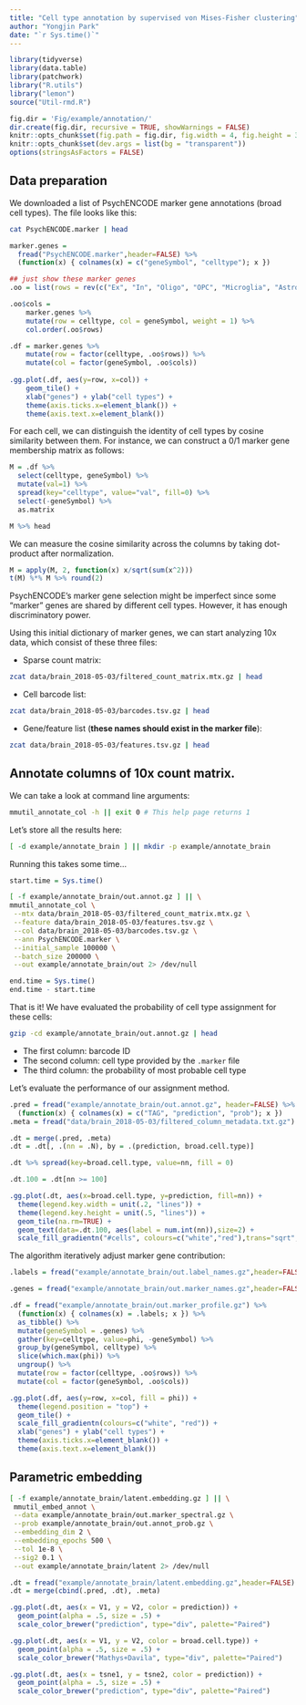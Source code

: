 ```yaml
---
title: "Cell type annotation by supervised von Mises-Fisher clustering"
author: "Yongjin Park"
date: "`r Sys.time()`"
---
```


```r
library(tidyverse)
library(data.table)
library(patchwork)
library("R.utils")
library("lemon")
source("Util-rmd.R")

fig.dir = 'Fig/example/annotation/'
dir.create(fig.dir, recursive = TRUE, showWarnings = FALSE)
knitr::opts_chunk$set(fig.path = fig.dir, fig.width = 4, fig.height = 3)
knitr::opts_chunk$set(dev.args = list(bg = "transparent"))
options(stringsAsFactors = FALSE)
```

## Data preparation

We downloaded a list of PsychENCODE marker gene annotations (broad cell types). The file looks like this:

```bash
cat PsychENCODE.marker | head
```

```r
marker.genes =
  fread("PsychENCODE.marker",header=FALSE) %>%
  (function(x) { colnames(x) = c("geneSymbol", "celltype"); x })

## just show these marker genes
.oo = list(rows = rev(c("Ex", "In", "Oligo", "OPC", "Microglia", "Astro", "Per", "Endo")))

.oo$cols =
    marker.genes %>% 
    mutate(row = celltype, col = geneSymbol, weight = 1) %>%
    col.order(.oo$rows)

.df = marker.genes %>%
    mutate(row = factor(celltype, .oo$rows)) %>% 
    mutate(col = factor(geneSymbol, .oo$cols))
    
.gg.plot(.df, aes(y=row, x=col)) +
    geom_tile() +
    xlab("genes") + ylab("cell types") + 
    theme(axis.ticks.x=element_blank()) +
    theme(axis.text.x=element_blank())
```

For each cell, we can distinguish the identity of cell types by cosine similarity between them. For instance, we can construct a 0/1 marker gene membership matrix as follows:

```r
M = .df %>%
  select(celltype, geneSymbol) %>%
  mutate(val=1) %>%
  spread(key="celltype", value="val", fill=0) %>%
  select(-geneSymbol) %>%
  as.matrix  

M %>% head
```

We can measure the cosine similarity across the columns by taking
dot-product after normalization.

```r
M = apply(M, 2, function(x) x/sqrt(sum(x^2)))
t(M) %*% M %>% round(2)
```

PsychENCODE's marker gene selection might be imperfect since some
"marker" genes are shared by different cell types. However, it has
enough discriminatory power.

Using this initial dictionary of marker genes, we can start analyzing
10x data, which consist of these three files:

* Sparse count matrix:

```bash
zcat data/brain_2018-05-03/filtered_count_matrix.mtx.gz | head
```

* Cell barcode list:

```bash
zcat data/brain_2018-05-03/barcodes.tsv.gz | head
```

* Gene/feature list (**these names should exist in the marker file**):

```bash
zcat data/brain_2018-05-03/features.tsv.gz | head
```

## Annotate columns of 10x count matrix.

We can take a look at command line arguments:

```bash
mmutil_annotate_col -h || exit 0 # This help page returns 1
```

Let's store all the results here:

```bash
[ -d example/annotate_brain ] || mkdir -p example/annotate_brain
```

Running this takes some time...

```r
start.time = Sys.time()
```

```bash
[ -f example/annotate_brain/out.annot.gz ] || \
mmutil_annotate_col \
 --mtx data/brain_2018-05-03/filtered_count_matrix.mtx.gz \
 --feature data/brain_2018-05-03/features.tsv.gz \
 --col data/brain_2018-05-03/barcodes.tsv.gz \
 --ann PsychENCODE.marker \
 --initial_sample 100000 \
 --batch_size 200000 \
 --out example/annotate_brain/out 2> /dev/null
```

```r
end.time = Sys.time()
end.time - start.time
```

That is it! We have evaluated the probability of cell type assignment
for these cells:

```bash
gzip -cd example/annotate_brain/out.annot.gz | head
```

* The first column: barcode ID
* The second column: cell type provided by the `.marker` file
* The third column: the probability of most probable cell type

Let's evaluate the performance of our assignment method.

```r
.pred = fread("example/annotate_brain/out.annot.gz", header=FALSE) %>%
  (function(x) { colnames(x) = c("TAG", "prediction", "prob"); x })
.meta = fread("data/brain_2018-05-03/filtered_column_metadata.txt.gz")

.dt = merge(.pred, .meta)
.dt = .dt[, .(nn = .N), by = .(prediction, broad.cell.type)]

.dt %>% spread(key=broad.cell.type, value=nn, fill = 0)

.dt.100 = .dt[nn >= 100]

.gg.plot(.dt, aes(x=broad.cell.type, y=prediction, fill=nn)) +
  theme(legend.key.width = unit(.2, "lines")) +
  theme(legend.key.height = unit(.5, "lines")) +
  geom_tile(na.rm=TRUE) +
  geom_text(data=.dt.100, aes(label = num.int(nn)),size=2) +
  scale_fill_gradientn("#cells", colours=c("white","red"),trans="sqrt",labels=num.sci)
```


The algorithm iteratively adjust marker gene contribution:

```r
.labels = fread("example/annotate_brain/out.label_names.gz",header=FALSE) %>% unlist

.genes = fread("example/annotate_brain/out.marker_names.gz",header=FALSE) %>% unlist

.df = fread("example/annotate_brain/out.marker_profile.gz") %>%
  (function(x) { colnames(x) = .labels; x }) %>% 
  as_tibble() %>% 
  mutate(geneSymbol = .genes) %>%
  gather(key=celltype, value=phi, -geneSymbol) %>%
  group_by(geneSymbol, celltype) %>%
  slice(which.max(phi)) %>% 
  ungroup() %>% 
  mutate(row = factor(celltype, .oo$rows)) %>% 
  mutate(col = factor(geneSymbol, .oo$cols))

.gg.plot(.df, aes(y=row, x=col, fill = phi)) +
  theme(legend.position = "top") +
  geom_tile() +
  scale_fill_gradientn(colours=c("white", "red")) +
  xlab("genes") + ylab("cell types") + 
  theme(axis.ticks.x=element_blank()) +
  theme(axis.text.x=element_blank())

```

## Parametric embedding

```bash
[ -f example/annotate_brain/latent.embedding.gz ] || \
 mmutil_embed_annot \
 --data example/annotate_brain/out.marker_spectral.gz \
 --prob example/annotate_brain/out.annot_prob.gz \
 --embedding_dim 2 \
 --embedding_epochs 500 \
 --tol 1e-8 \
 --sig2 0.1 \
 --out example/annotate_brain/latent 2> /dev/null
```

```r

.dt = fread("example/annotate_brain/latent.embedding.gz",header=FALSE)
.dt = merge(cbind(.pred, .dt), .meta)

.gg.plot(.dt, aes(x = V1, y = V2, color = prediction)) +
  geom_point(alpha = .5, size = .5) +
  scale_color_brewer("prediction", type="div", palette="Paired")

.gg.plot(.dt, aes(x = V1, y = V2, color = broad.cell.type)) +
  geom_point(alpha = .5, size = .5) +
  scale_color_brewer("Mathys+Davila", type="div", palette="Paired")

```

```r
.gg.plot(.dt, aes(x = tsne1, y = tsne2, color = prediction)) +
  geom_point(alpha = .5, size = .5) +
  scale_color_brewer("prediction", type="div", palette="Paired")
```

